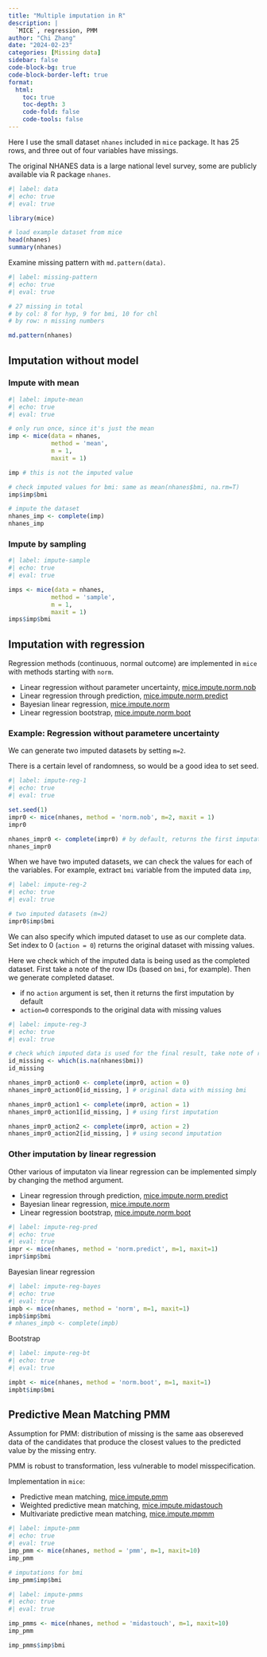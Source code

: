 ```yaml
---
title: "Multiple imputation in R"
description: |
  `MICE`, regression, PMM
author: "Chi Zhang"
date: "2024-02-23"
categories: [Missing data]
sidebar: false
code-block-bg: true
code-block-border-left: true
format: 
  html:
    toc: true
    toc-depth: 3
    code-fold: false
    code-tools: false
---
```


Here I use the small dataset `nhanes` included in `mice` package. It has 25 rows, and three out of four variables have missings. 

The original NHANES data is a large national level survey, some are publicly available via R package `nhanes`.

```r
#| label: data
#| echo: true
#| eval: true

library(mice)

# load example dataset from mice
head(nhanes)
summary(nhanes)
```

Examine missing pattern with `md.pattern(data)`.

```r
#| label: missing-pattern
#| echo: true
#| eval: true

# 27 missing in total
# by col: 8 for hyp, 9 for bmi, 10 for chl
# by row: n missing numbers

md.pattern(nhanes)
```


## Imputation without model

### Impute with mean

```r
#| label: impute-mean
#| echo: true
#| eval: true

# only run once, since it's just the mean
imp <- mice(data = nhanes, 
            method = 'mean', 
            m = 1, 
            maxit = 1)

imp # this is not the imputed value

# check imputed values for bmi: same as mean(nhanes$bmi, na.rm=T)
imp$imp$bmi

# impute the dataset
nhanes_imp <- complete(imp)
nhanes_imp
```


### Impute by sampling 

```r
#| label: impute-sample
#| echo: true
#| eval: true

imps <- mice(data = nhanes, 
            method = 'sample', 
            m = 1, 
            maxit = 1)
imps$imp$bmi
```


## Imputation with regression

Regression methods (continuous, normal outcome) are implemented in `mice` with methods starting with `norm`.


* Linear regression without parameter uncertainty, [mice.impute.norm.nob](https://amices.org/mice/reference/mice.impute.norm.nob.html)
* Linear regression through prediction, [mice.impute.norm.predict](https://amices.org/mice/reference/mice.impute.norm.predict.html)
* Bayesian linear regression, [mice.impute.norm](https://amices.org/mice/reference/mice.impute.norm.html)
* Linear regression bootstrap, [mice.impute.norm.boot](https://amices.org/mice/reference/mice.impute.norm.boot.html)



### Example: Regression without parametere uncertainty

We can generate two imputed datasets by setting `m=2`. 

There is a certain level of randomness, so would be a good idea to set seed.

```r
#| label: impute-reg-1
#| echo: true
#| eval: true

set.seed(1)
impr0 <- mice(nhanes, method = 'norm.nob', m=2, maxit = 1)
impr0

nhanes_impr0 <- complete(impr0) # by default, returns the first imputation
nhanes_impr0
```
When we have two imputed datasets, we can check the values for each of the variables. For example, extract `bmi` variable from the imputed data `imp`,

```r
#| label: impute-reg-2
#| echo: true
#| eval: true

# two imputed datasets (m=2)
impr0$imp$bmi
```

We can also specify which imputed dataset to use as our complete data. Set index to 0 (`action = 0`) returns the original dataset with missing values.

Here we check which of the imputed data is being used as the completed dataset. First take a note of the row IDs (based on `bmi`, for example). Then we generate completed dataset. 

* if no `action` argument is set, then it returns the first imputation by default
* `action=0` corresponds to the original data with missing values

```r
#| label: impute-reg-3
#| echo: true
#| eval: true

# check which imputed data is used for the final result, take note of row id
id_missing <- which(is.na(nhanes$bmi))
id_missing

nhanes_impr0_action0 <- complete(impr0, action = 0) 
nhanes_impr0_action0[id_missing, ] # original data with missing bmi

nhanes_impr0_action1 <- complete(impr0, action = 1) 
nhanes_impr0_action1[id_missing, ] # using first imputation

nhanes_impr0_action2 <- complete(impr0, action = 2) 
nhanes_impr0_action2[id_missing, ] # using second imputation
```


### Other imputation by linear regression

Other various of imputaton via linear regression can be implemented simply by changing the method argument.

* Linear regression through prediction, [mice.impute.norm.predict](https://amices.org/mice/reference/mice.impute.norm.predict.html)
* Bayesian linear regression, [mice.impute.norm](https://amices.org/mice/reference/mice.impute.norm.html)
* Linear regression bootstrap, [mice.impute.norm.boot](https://amices.org/mice/reference/mice.impute.norm.boot.html)


```r
#| label: impute-reg-pred
#| echo: true
#| eval: true
impr <- mice(nhanes, method = 'norm.predict', m=1, maxit=1)
impr$imp$bmi
```

Bayesian linear regression

```r
#| label: impute-reg-bayes
#| echo: true
#| eval: true
impb <- mice(nhanes, method = 'norm', m=1, maxit=1)
impb$imp$bmi
# nhanes_impb <- complete(impb)
```

Bootstrap

```r
#| label: impute-reg-bt
#| echo: true
#| eval: true

impbt <- mice(nhanes, method = 'norm.boot', m=1, maxit=1)
impbt$imp$bmi
```


## Predictive Mean Matching PMM


Assumption for PMM: distribution of missing is the same aas obsereved data of the candidates that produce the closest values to the predicted value by the missing entry.

PMM is robust to transformation, less vulnerable to model misspecification.

Implementation in `mice`:  

* Predictive mean matching, [mice.impute.pmm](https://amices.org/mice/reference/mice.impute.pmm.html)
* Weighted predictive mean matching, [mice.impute.midastouch](https://amices.org/mice/reference/mice.impute.midastouch.html)
* Multivariate predictive mean matching, [mice.impute.mpmm](https://amices.org/mice/reference/mice.impute.mpmm.html)



```r
#| label: impute-pmm
#| echo: true
#| eval: true
imp_pmm <- mice(nhanes, method = 'pmm', m=1, maxit=10)
imp_pmm

# imputations for bmi
imp_pmm$imp$bmi
```


```r
#| label: impute-pmms
#| echo: true
#| eval: true

imp_pmms <- mice(nhanes, method = 'midastouch', m=1, maxit=10)
imp_pmm

imp_pmms$imp$bmi
```

